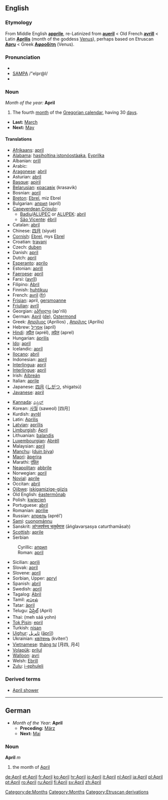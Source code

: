 ==English==
===Etymology===
From Middle English '''[[apprile]]''', re-Latinized from '''[[aueril]]''' < Old French '''[[avrill]]''' < Latin '''[[Aprilis]]''' (month of the goddess [[Venus]]), perhaps based on Etruscan '''[[Apru]]''' < Greek '''[[Αφροδίτη]]''' (Venus).

===Pronunciation===
*{{IPA|/ˈeɪprəl/, /ˈeɪprɪl/}}
*[[w:SAMPA|SAMPA]] /"eIpr@l/
*{{audio|en-us-April.ogg|Audio (US)}}

===Noun===
''Month of the year:'' '''April'''
#The fourth [[month]] of the [[Gregorian calendar]], having 30 [[day]]s.
*'''Last:''' [[March]]
*'''Next:''' [[May]]

====Translations====
{{top}}
*[[Afrikaans]]: [[april]]
*[[Alabama]]: [[hasiholtina istonóostàaka]], [[Eyprilka]]
*Albanian: [[prill]]
*Arabic: {{ARchar|[[ابريل|أبْرِيل]]}} {{IPAchar|(’abríːl)}} {{m}}
*[[Aragonese]]: [[abril]] {{m}}
*Asturian: [[abril]] {{m}}
*[[Basque]]: [[apiril]]
*[[Belarusian]]: [[красавік]] (krasavik)
*Bosnian: [[april#Bosnian|april]] {{m}}
*[[Breton]]: [[Ebrel]], miz Ebrel
*Bulgarian: [[април]] (apríl)
*[[Capeverdean Crioulo]]:
**[[Badiu]]/[[ALUPEC]] or [[ALUPEK]]: [[abril]]
**[[São Vicente]]: [[ébril]]
*Catalan: [[abril]] {{m}}
*Chinese: [[四月]] (sìyuè)
*[[Cornish]]: [[Ebrel]], mys [[Ebrel]]
*Croatian: [[travanj]] {{m}}
*Czech: [[duben]] {{m}}
*Danish: [[april]]
*Dutch: [[april]]
*[[Esperanto]]: [[aprilo]]
*Estonian: [[aprill]]
*[[Faeroese]]: [[apríl]]
*Farsi: {{FAchar|[[آوریل]]}} ([[avrîl]])
*Filipino: [[Abril]]
*Finnish: [[huhtikuu]]
*French: [[avril]] {{m}} ([[:fr:avril|fr]])
*[[Frisian]]: april, [[gersmoanne]]
*[[Friulian]]: [[avrîl]]
*Georgian: [[აპრილი]] (ap'rili)
*German: [[April#German|April]] {{m}} ([[:de:April|de]]), [[Ostermond]] {{m}}
*Greek: [[Απρίλιος]] (Aprílios) {{m}}, [[Απρίλης]] (Aprílis) {{m}}
*Hebrew: [[אפריל]] (apríl) {{m}}
*[[Hindi]]: [[अप्रैल]] (aprél), [[अप्रेल]] (aprel)
*Hungarian: [[április]]
*[[Ido]]: [[april]]
*Icelandic: [[apríl]]
*[[Ilocano]]: [[abril]]
*Indonesian: [[april]]
*[[Interlingua]]: [[april]]
*[[Interlingue]]: [[april]]
*Irish: [[Aibreán]]
*Italian: [[aprile]] {{m}}
*Japanese: [[四月]] ([[しがつ]], shigatsú)
*[[Javanese]]: [[april]]
{{mid}}
*[[Kannada]]: [[ಎಪ್ರಿಲ್]]
*Korean: [[사월]] (saweol) [四月]
*Kurdish: [[avrêl]]
*Latin: [[Aprilis]] {{m}}
*[[Latvian]]: [[aprīlis]]
*[[Limburgish]]: [[April#Limburgish|April]]
*Lithuanian: [[balandis]] {{m}}
*[[Luxembourgian]]: [[Abrëll]]
*Malaysian: [[april]]
*[[Manchu]]: ([[duin biya]])
*[[Maori]]: [[äperira]]
*Marathi: [[एप्रिल]]
*[[Neapolitan]]: [[abbrile]]
*Norwegian: [[april]]
*[[Novial]]: [[aprile]]
*Occitan: [[abril]] {{m}}
*[[Ojibwe]]: [[iskigamizige-giizis]]
*Old English: [[eastermonaþ|ēastermōnaþ]] {{m}}
*Polish: [[kwiecień]] {{m}}
*Portuguese: [[abril#Portuguese|abril]] {{m}}
*Romanian: [[aprilie]]
*Russian: [[апрель]] (aprél’) {{m}}
*[[Sami]]: [[cuoŋománnu]]
*Sanskrit: [[आंग्लवर्षस्य चतुर्थमास]] (āṅglavarṣasya caturthamāsaḥ)
*[[Scottish]]: [[aprile]]
*Serbian
:Cyrillic: [[април#Serbian|април]] {{m}}
:Roman: [[april#Serbian|april]] {{m}}
*Sicilian: [[aprili]] {{m}}
*Slovak: [[apríl]] {{m}}
*Slovene: [[apríl]] {{m}}
*Sorbian, Upper: [[apryl]]
*Spanish: [[abril#Spanish|abril]] {{m}}
*Swedish: [[april#Swedish|april]]
*Tagalog: [[Abril]]
*Tamil: [[ஏப்ரல்]]
*Tatar: [[äpril]]
*Telugu: [[ఏప్రిల్]] (April)
*Thai: {{THchar|[[เมษายน]]}} (meh sáá yohn)
*[[Tok Pisin]]: [[epril]]
*Turkish: [[nisan]]
*[[Uighur]]: [[ئاپريل]] ([[āprīl]])
*Ukrainian: [[квітень]] (kvíten’) {{m}}
*[[Vietnamese]]: [[tháng tư]] [月四, 月4]
*[[Volapük]]: [[prilul]]
*[[Walloon]]: [[avri]]
*Welsh: [[Ebrill]] {{m}}
*[[Zulu]]: [[i-ephuleli]]
{{bottom}}

===Derived terms===
*[[April shower]]


----

==German==
*''Month of the Year:'' '''April'''
**'''Preceding:''' [[März]]
**'''Next:''' [[Mai]]
===Noun===
'''April''' ''m''
#the month of [[April]]
[[Category:de:Months]]

[[Category:Months]]
[[Category:Etruscan derivations]]

[[de:April]]
[[et:April]]
[[fr:April]]
[[ko:April]]
[[hr:April]]
[[io:April]]
[[it:April]]
[[nl:April]]
[[ja:April]]
[[pl:April]]
[[pt:April]]
[[ro:April]]
[[ru:April]]
[[fi:April]]
[[sv:April]]
[[zh:April]]